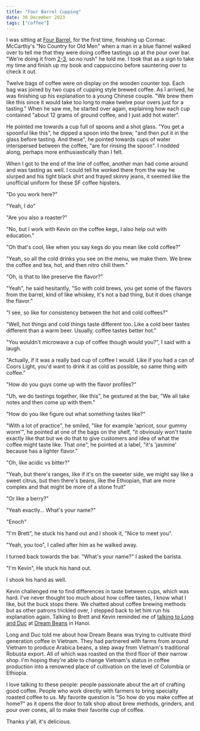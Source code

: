 ```yaml
---
title: "Four Barrel Cupping"
date: 30 December 2023
tags: ["coffee"]
---
```


I was sitting at [Four Barrel](https://www.fourbarrelcoffee.com/),
for the first time, finishing up Cormac McCarthy's "No Country for Old Men"
when a man in a blue flannel walked over to tell me that they were doing coffee tastings up at the pour over bar.
"We're doing it from [2-3](https://www.fourbarrelcoffee.com/products/public-coffee-tasting-8-12), 
so no rush" he told me. I took that as a sign to take my time and finish up
my book and cappuccino before sauntering over to check it out.

Twelve bags of coffee were on display on the wooden counter top. Each
bag was joined by two cups of cupping style brewed coffee.
As I arrived, he was finishing up his explanation to a young Chinese couple.
"We brew them like this since it would take too long to make twelve pour overs just for a tasting."
When he saw me, he started over again, explaining how each cup contained
"about 12 grams of ground coffee, and I just add hot water".

He pointed me towards a cup full of spoons and a shot glass.
"You get a spoonful like this", he dipped a spoon into the brew, "and then put it in the glass
before tasting. And these", he pointed towards cups of water interspersed between the coffee, "are
for rinsing the spoon". I nodded along, perhaps more enthusiastically than I felt.

When I got to the end of the line of coffee, another man had come around and was
tasting as well. I could tell he worked there from the way he slurped and
his tight black shirt and frayed skinny jeans, it seemed like the unofficial uniform
for these SF coffee hipsters.

"Do you work here?"

"Yeah, I do"

"Are you also a roaster?"

"No, but I work with Kevin on the coffee kegs, I also help out with education."

"Oh that's cool, like when you say kegs do you mean like cold coffee?"

"Yeah, so all the cold drinks you see on the menu, we make them. We brew the coffee and tea, hot,
and then nitro chill them."

"Oh, is that to like preserve the flavor?"

"Yeah", he said hesitantly, "So with cold brews, you get some of the flavors
from the barrel, kind of like whiskey, it's not a bad thing, but it does change the flavor."

"I see, so like for consistency between the hot and cold coffees?"

"Well, hot things and cold things taste different too. Like a cold beer tastes different
than a warm beer. Usually, coffee tastes better hot."

"You wouldn't microwave a cup of coffee though would you?", I said with a laugh.

"Actually, if it was a really bad cup of coffee I would. Like if you had a can of
Coors Light, you'd want to drink it as cold as possible, so same thing with coffee."

"How do you guys come up with the flavor profiles?"

"Uh, we do tastings together, like this", he gestured at the bar, "We all take notes
and then come up with them."

"How do you like figure out what something tastes like?"

"With a lot of practice", he smiled, "like for example 'apricot, sour gummy worm'", he
pointed at one of the bags on the shelf, "it obviously won't taste exactly like that
but we do that to give customers and idea of what the coffee might taste like. That one",
he pointed at a label, "it's 'jasmine' because has a lighter flavor."

"Oh, like acidic vs bitter?"

"Yeah, but there's ranges, like if it's on the sweeter side, we might say like a
sweet citrus, but then there's beans, like the Ethiopian, that are more complex
and that might be more of a stone fruit"

"Or like a berry?"

"Yeah exactly... What's your name?"

"Enoch"

"I'm Brett", he stuck his hand out and I shook it, "Nice to meet you".

"Yeah, you too", I called after him as he walked away.

I turned back towards the bar. "What's your name?" I asked the barista.

"I'm Kevin", He stuck his hand out.

I shook his hand as well.

Kevin challenged me to find differences in taste between cups, which was hard.
I've never thought too much about how coffee tastes, I know what I like, but the
buck stops there. We chatted about coffee brewing methods but as other patrons trickled over,
I stepped back to let him run his explanation again.
Talking to Brett and Kevin reminded me of [talking to Long and Duc](/blog/2023/six-months-of-coffee/) at
[Dream Beans](https://www.instagram.com/dreambeansroastery/) in Hanoi.

Long and Duc told me about how Dream Beans was trying to cultivate third generation
coffee in Vietnam. They had partnered with farms from around Vietnam to produce
Arabica beans, a step away from Vietnam's traditional Robusta export.
All of which was roasted on the third floor of their narrow shop.
I'm hoping they're able to change Vietnam's status in coffee production into a
renowned place of cultivation on the level of Colombia or Ethiopia.

I love talking to these people: people passionate about the art of crafting good coffee.
People who work directly with farmers to bring specialty roasted coffee to us.
My favorite question is "So how do you make coffee at home?" as it opens the door
to talk shop about brew methods, grinders, and pour over cones, all to make their favorite cup of coffee.

Thanks y'all, it's delicious.
